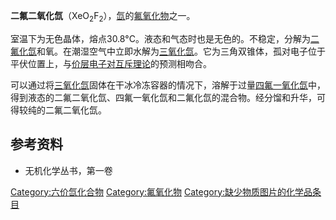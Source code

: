 {{Chembox
| ImageFile = Xenon_difluoride_dioxide.svg
| ImageSize = 150px
| ImageFile1 = Xenon-dioxydifluoride-3D-balls.png
| ImageSize1 = 150px
| IUPACName = 
| OtherNames = 
| Section1 = {{Chembox Identifiers
|  CASNo = 
|  PubChem = 
|  ChemSpiderID = 10329748
|  SMILES = F[Xe](F)(=O)=O
|  InChI = 1/F2O2Xe/c1-5(2,3)4
|  InChIKey = OJNSIFWVGHJJMW-UHFFFAOYAM
|  StdInChI = 1S/F2O2Xe/c1-5(2,3)4
|  StdInChIKey = OJNSIFWVGHJJMW-UHFFFAOYSA-N
  }}
| Section2 = {{Chembox Properties
|  Formula = F<sub>2</sub>O<sub>2</sub>Xe
|  MolarMass = 201.289
|  Appearance = 
|  Density = 
|  MeltingPt = 
|  BoilingPt = 
|  Solubility =
  }}
| Section3 = {{Chembox Hazards
|  MainHazards = 
|  FlashPt = 
|  Autoignition =
  }}
}}
'''二氟二氧化氙'''（XeO<sub>2</sub>F<sub>2</sub>），[[氙|氙]]的[[氟氧化物|氟氧化物]]之一。

室温下为无色晶体，熔点30.8°C。液态和气态时也是无色的。不稳定，分解为[[二氟化氙|二氟化氙]]和氧。在潮湿空气中立即水解为[[三氧化氙|三氧化氙]]。它为三角双锥体，孤对电子位于平伏位置上，与[[价层电子对互斥理论|价层电子对互斥理论]]的预测相吻合。

可以通过将[[三氧化氙|三氧化氙]]固体在干冰冷冻容器的情况下，溶解于过量[[四氟一氧化氙|四氟一氧化氙]]中，得到液态的二氟二氧化氙、四氟一氧化氙和二氟化氙的混合物。经分馏和升华，可得较纯的二氟二氧化氙。

==参考资料==
*无机化学丛书，第一卷

{{氙化合物}}

[[Category:六价氙化合物|Category:六价氙化合物]]
[[Category:氟氧化物|Category:氟氧化物]]
[[Category:缺少物质图片的化学品条目|Category:缺少物质图片的化学品条目]]